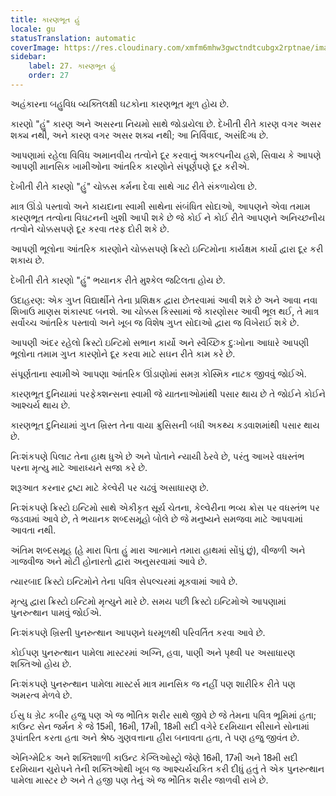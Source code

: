```yaml
---
title: કારણભૂત હું
locale: gu
statusTranslation: automatic
coverImage: https://res.cloudinary.com/xmfm6mhw3gwctndtcubgx2rptnae/image/upload/v1741354419/small_cover_la_gran_rebelion_28716e29d2.webp
sidebar:
    label: 27. કારણભૂત હું
    order: 27
---
```

અહંકારના બહુવિધ વ્યક્તિલક્ષી ઘટકોના કારણભૂત મૂળ હોય છે.

કારણો "હું" કારણ અને અસરના નિયમો સાથે જોડાયેલા છે. દેખીતી રીતે કારણ વગર અસર શક્ય નથી, અને કારણ વગર અસર શક્ય નથી; આ નિર્વિવાદ, અસંદિગ્ધ છે.

આપણામાં રહેલા વિવિધ અમાનવીય તત્વોને દૂર કરવાનું અકલ્પનીય હશે, સિવાય કે આપણે આપણી માનસિક ખામીઓના આંતરિક કારણોને સંપૂર્ણપણે દૂર કરીએ.

દેખીતી રીતે કારણો "હું" ચોક્કસ કર્મના દેવા સાથે ગાઢ રીતે સંકળાયેલા છે.

માત્ર ઊંડો પસ્તાવો અને કાયદાના સ્વામી સાથેના સંબંધિત સોદાઓ, આપણને એવા તમામ કારણભૂત તત્વોના વિઘટનની ખુશી આપી શકે છે જે કોઈ ને કોઈ રીતે આપણને અનિચ્છનીય તત્વોને ચોક્કસપણે દૂર કરવા તરફ દોરી શકે છે.

આપણી ભૂલોના આંતરિક કારણોને ચોક્કસપણે ક્રિસ્ટો ઇન્ટિમોના કાર્યક્ષમ કાર્યો દ્વારા દૂર કરી શકાય છે.

દેખીતી રીતે કારણો "હું" ભયાનક રીતે મુશ્કેલ જટિલતા હોય છે.

ઉદાહરણ: એક ગુપ્ત વિદ્યાર્થીને તેના પ્રશિક્ષક દ્વારા છેતરવામાં આવી શકે છે અને આવા નવા શિખાઉ માણસ શંકાસ્પદ બનશે. આ ચોક્કસ કિસ્સામાં જે કારણોસર આવી ભૂલ થઈ, તે માત્ર સર્વોચ્ચ આંતરિક પસ્તાવો અને ખૂબ જ વિશેષ ગુપ્ત સોદાઓ દ્વારા જ વિખેરાઈ શકે છે.

આપણી અંદર રહેલો ક્રિસ્ટો ઇન્ટિમો સભાન કાર્યો અને સ્વૈચ્છિક દુઃખોના આધારે આપણી ભૂલોના તમામ ગુપ્ત કારણોને દૂર કરવા માટે સઘન રીતે કામ કરે છે.

સંપૂર્ણતાના સ્વામીએ આપણા આંતરિક ઊંડાણોમાં સમગ્ર કોસ્મિક નાટક જીવવું જોઈએ.

કારણભૂત દુનિયામાં પરફેક્શન્સના સ્વામી જે યાતનાઓમાંથી પસાર થાય છે તે જોઈને કોઈને આશ્ચર્ય થાય છે.

કારણભૂત દુનિયામાં ગુપ્ત ખ્રિસ્ત તેના વાયા ક્રુસિસની બધી અકથ્ય કડવાશમાંથી પસાર થાય છે.

નિઃશંકપણે પિલાટ તેના હાથ ધુએ છે અને પોતાને ન્યાયી ઠેરવે છે, પરંતુ આખરે વધસ્તંભ પરના મૃત્યુ માટે આરાધ્યને સજા કરે છે.

શરૂઆત કરનાર દ્રષ્ટા માટે કેલ્વેરી પર ચઢવું અસાધારણ છે.

નિઃશંકપણે ક્રિસ્ટો ઇન્ટિમો સાથે એકીકૃત સૂર્ય ચેતના, કેલ્વેરીના ભવ્ય ક્રોસ પર વધસ્તંભ પર જડવામાં આવે છે, તે ભયાનક શબ્દસમૂહો બોલે છે જે મનુષ્યને સમજવા માટે આપવામાં આવતા નથી.

અંતિમ શબ્દસમૂહ (હે મારા પિતા હું મારા આત્માને તમારા હાથમાં સોંપું છું), વીજળી અને ગાજવીજ અને મોટી હોનારતો દ્વારા અનુસરવામાં આવે છે.

ત્યારબાદ ક્રિસ્ટો ઇન્ટિમોને તેના પવિત્ર સેપલ્ચરમાં મૂકવામાં આવે છે.

મૃત્યુ દ્વારા ક્રિસ્ટો ઇન્ટિમો મૃત્યુને મારે છે. સમય પછી ક્રિસ્ટો ઇન્ટિમોએ આપણામાં પુનરુત્થાન પામવું જોઈએ.

નિઃશંકપણે ખ્રિસ્તી પુનરુત્થાન આપણને ધરમૂળથી પરિવર્તિત કરવા આવે છે.

કોઈપણ પુનરુત્થાન પામેલા માસ્ટરમાં અગ્નિ, હવા, પાણી અને પૃથ્વી પર અસાધારણ શક્તિઓ હોય છે.

નિઃશંકપણે પુનરુત્થાન પામેલા માસ્ટર્સ માત્ર માનસિક જ નહીં પણ શારીરિક રીતે પણ અમરત્વ મેળવે છે.

ઈસુ ધ ગ્રેટ કબીર હજુ પણ એ જ ભૌતિક શરીર સાથે જીવે છે જે તેમના પવિત્ર ભૂમિમાં હતા; કાઉન્ટ સેન જર્મન કે જે 15મી, 16મી, 17મી, 18મી સદી વગેરે દરમિયાન સીસાને સોનામાં રૂપાંતરિત કરતા હતા અને શ્રેષ્ઠ ગુણવત્તાના હીરા બનાવતા હતા, તે પણ હજુ જીવંત છે.

એનિગ્મેટિક અને શક્તિશાળી કાઉન્ટ કેગ્લિઓસ્ટ્રો જેણે 16મી, 17મી અને 18મી સદી દરમિયાન યુરોપને તેની શક્તિઓથી ખૂબ જ આશ્ચર્યચકિત કરી દીધું હતું તે એક પુનરુત્થાન પામેલા માસ્ટર છે અને તે હજી પણ તેનું એ જ ભૌતિક શરીર જાળવી રાખે છે.
